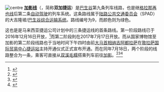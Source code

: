 [[File:MRT_SBK_Semantan_station2.jpg|centre]]
'''[[加影线|加影线]]'''（{{lang-en|MRT Kajang Line}}，简称'''双加捷运'''）是[[巴生谷|巴生谷]]第九条列车线路，也是继[[格拉那再也线|格拉那再也线]]后第二条[[自动驾驶|自动驾驶]]的列车系统。这条路线属于[[陆路公共交通委员会|陆路公共交通委员会]]（SPAD）的大吉隆坡/[[巴生谷综合运输系统|巴生谷综合运输系统]]。路线编号为9，而颜色则为绿色。

这也是是马来西亚捷运公司计划中的三条捷运线的首条路线。第一阶段路线已于2016年12月16日开放，<ref name=Malay16122016>{{cite news|last1=Ruban|first1=A.|title=A quiet start to Malaysia’s first MRT, but commuters happy|url=http://www.themalaymailonline.com/malaysia/article/a-quiet-start-to-malaysias-first-mrt-but-commuters-happy|accessdate=2016-12-18|work=The Malay Mail Online|date=2016-12-16}}</ref>而第二阶段則在2017年7月17日开放。而从国家博物馆至加影的第二阶段线路也于当地时间下午四时由前[[马来西亚首相|大马首相]][[纳吉阿都拉萨|纳吉阿都拉萨]]在[[敦拉萨国际贸易中心站|敦拉萨国际贸易中心捷运站]]主持开通仪式正式宣布开通。而在同年7月18日，两个阶段的线路整合为一条，乘客可直接从[[双溪毛糯|双溪毛糯]]搭乘列车前往[[加影|加影]]。<ref>{{cite web|title=Najib launches Phase 2 of Sungai Buloh-Kajang MRT line|url=http://www.thestar.com.my/news/nation/2017/07/17/najib-launches-phase-2-of-sungai-buloh-kajang-mrt-line/|website=The Star Online|accessdate=17 July 2017}}</ref><ref>{{cite web|title=PM picks ‘17-7-2017’ start date for MRT phase two|url=http://www.themalaymailonline.com/malaysia/article/pm-picks-17-7-2017-start-date-for-mrt-phase-two|website=The Malay Mail|accessdate=2017-06-09}}</ref><ref>{{cite web|title=Phase 2 of Sg Buloh-Kajang MRT to be launched on July 17|url=http://www.freemalaysiatoday.com/category/nation/2017/06/08/phase-2-of-sg-buloh-kajang-mrt-to-be-launched-on-july-17/|website=Free Malaysia Today|accessdate=2017-06-09}}</ref>